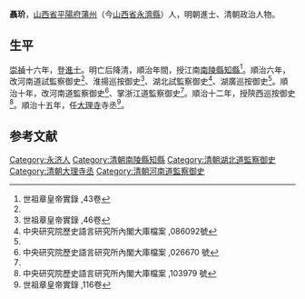 '''聶玠'''，[[山西省|山西省]][[平陽府|平陽府]][[蒲州|蒲州]]（今[[山西省|山西省]][[永濟縣|永濟縣]]）人，明朝進士、清朝政治人物。

== 生平 ==
[[崇禎|崇禎]]十六年，登[[進士|進士]]。明亡后降清，順治年間，授江南[[南陵縣|南陵縣]][[知縣|知縣]]<ref name="#1">世祖章皇帝實錄 ,43卷</ref>。順治六年，改河南道試監察御史<ref name="#1"/>、淮揚巡按御史<ref>世祖章皇帝實錄 ,46卷</ref>、湖北試監察御史<ref name="#2">中央研究院歷史語言研究所內閣大庫檔案 ,086092號</ref>、湖廣巡按御史<ref name="#2"/>。順治十年，改河南道監察御史<ref name="#3">中央研究院歷史語言研究所內閣大庫檔案 ,026670 號</ref>、掌浙江道監察御史<ref name="#3"/>。順治十二年，授陝西巡按御史<ref>中央研究院歷史語言研究所內閣大庫檔案 ,103979 號</ref>。順治十五年，任[[大理寺|大理寺]]寺丞<ref>世祖章皇帝實錄 ,116卷</ref>。

==参考文献==
{{reflist|2}}

{{崇禎十六年癸未科殿試金榜}}

{{Authority control}}

{{DEFAULTSORT:Nie聶}}
[[Category:永济人|Category:永济人]]
[[Category:清朝南陵縣知縣|Category:清朝南陵縣知縣]]
[[Category:清朝湖北道監察御史|Category:清朝湖北道監察御史]]
[[Category:清朝大理寺丞|Category:清朝大理寺丞]]
[[Category:清朝河南道監察御史|Category:清朝河南道監察御史]]


{{清朝人物小作品}}